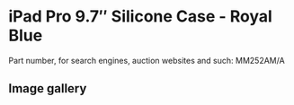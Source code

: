 # iPad Pro 9.7″ Silicone Case - Royal Blue

Part number, for search engines, auction websites and such: MM252AM/A

## Image gallery

<div style={{ width: "768px" }}>
  <GalleryComponent
    images={[
      {
        original: "/everysource/MM252",
        thumbnail: "/everypreview/MM252",
      },
      {
        original: "/everysource/MM252_AV1_GOLD",
        thumbnail: "/everypreview/MM252_AV1_GOLD",
      },
      {
        original: "/everysource/MM252_AV1_ROSEGOLD",
        thumbnail: "/everypreview/MM252_AV1_ROSEGOLD",
      },
      {
        original: "/everysource/MM252_AV1_SILVER",
        thumbnail: "/everypreview/MM252_AV1_SILVER",
      },
      {
        original: "/everysource/MM252_AV1_SPACE_GRAY",
        thumbnail: "/everypreview/MM252_AV1_SPACE_GRAY",
      },
      {
        original: "/everysource/MM252_AV2",
        thumbnail: "/everypreview/MM252_AV2",
      },
      {
        original: "/everysource/MM252_AV3",
        thumbnail: "/everypreview/MM252_AV3",
      },
      {
        original: "/everysource/MM252_AV4",
        thumbnail: "/everypreview/MM252_AV4",
      }
    ]}
  />
</div>